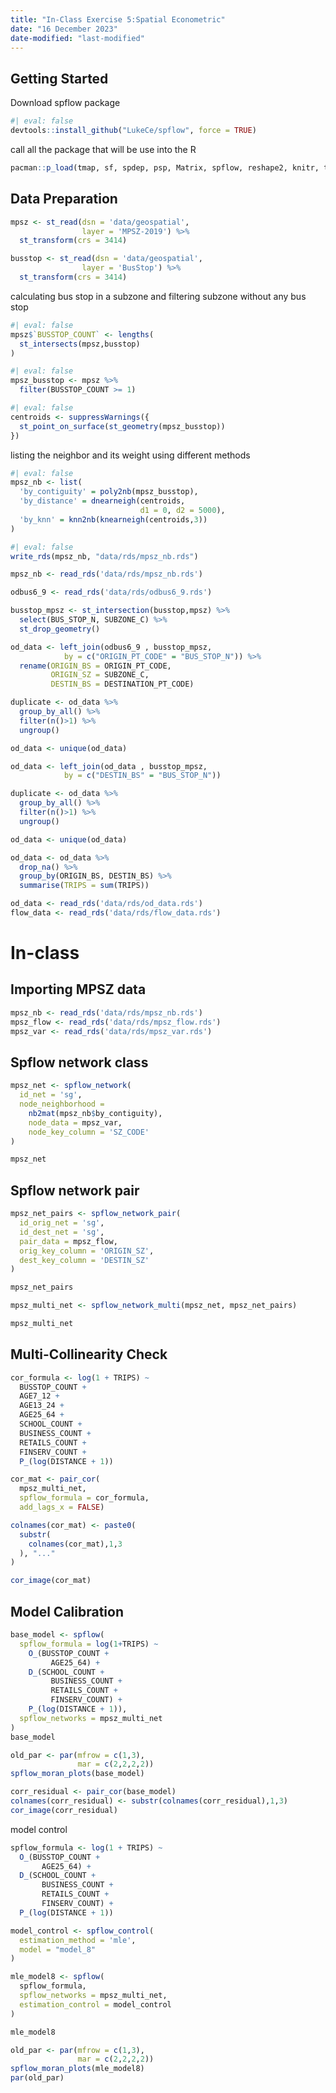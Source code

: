 ```yaml
---
title: "In-Class Exercise 5:Spatial Econometric"
date: "16 December 2023"
date-modified: "last-modified"
---
```


## Getting Started

Download spflow package

```r
#| eval: false
devtools::install_github("LukeCe/spflow", force = TRUE)
```

call all the package that will be use into the R

```r
pacman::p_load(tmap, sf, spdep, psp, Matrix, spflow, reshape2, knitr, tidyverse)
```

## Data Preparation

```r
mpsz <- st_read(dsn = 'data/geospatial',
                layer = 'MPSZ-2019') %>%
  st_transform(crs = 3414)
```

```r
busstop <- st_read(dsn = 'data/geospatial',
                layer = 'BusStop') %>%
  st_transform(crs = 3414)
```

calculating bus stop in a subzone and filtering subzone without any bus stop

```r
#| eval: false
mpsz$`BUSSTOP_COUNT` <- lengths(
  st_intersects(mpsz,busstop)
)
```

```r
#| eval: false
mpsz_busstop <- mpsz %>%
  filter(BUSSTOP_COUNT >= 1)
```

```r
#| eval: false
centroids <- suppressWarnings({
  st_point_on_surface(st_geometry(mpsz_busstop))
})
```

listing the neighbor and its weight using different methods

```r
#| eval: false
mpsz_nb <- list(
  'by_contiguity' = poly2nb(mpsz_busstop),
  'by_distance' = dnearneigh(centroids,
                             d1 = 0, d2 = 5000),
  'by_knn' = knn2nb(knearneigh(centroids,3))
)
```

```r
#| eval: false
write_rds(mpsz_nb, "data/rds/mpsz_nb.rds")
```

```r
mpsz_nb <- read_rds('data/rds/mpsz_nb.rds')
```

```r
odbus6_9 <- read_rds('data/rds/odbus6_9.rds')
```

```r
busstop_mpsz <- st_intersection(busstop,mpsz) %>%
  select(BUS_STOP_N, SUBZONE_C) %>%
  st_drop_geometry()
```

```r
od_data <- left_join(odbus6_9 , busstop_mpsz,
            by = c("ORIGIN_PT_CODE" = "BUS_STOP_N")) %>%
  rename(ORIGIN_BS = ORIGIN_PT_CODE,
         ORIGIN_SZ = SUBZONE_C,
         DESTIN_BS = DESTINATION_PT_CODE)
```

```r
duplicate <- od_data %>%
  group_by_all() %>%
  filter(n()>1) %>%
  ungroup()
```

```r
od_data <- unique(od_data)
```

```r
od_data <- left_join(od_data , busstop_mpsz,
            by = c("DESTIN_BS" = "BUS_STOP_N")) 
```

```r
duplicate <- od_data %>%
  group_by_all() %>%
  filter(n()>1) %>%
  ungroup()
```

```r
od_data <- unique(od_data)
```

```r
od_data <- od_data %>%
  drop_na() %>%
  group_by(ORIGIN_BS, DESTIN_BS) %>%
  summarise(TRIPS = sum(TRIPS))
```

```r
od_data <- read_rds('data/rds/od_data.rds')
flow_data <- read_rds('data/rds/flow_data.rds')
```

# In-class

## Importing MPSZ data

```r
mpsz_nb <- read_rds('data/rds/mpsz_nb.rds')
mpsz_flow <- read_rds('data/rds/mpsz_flow.rds')
mpsz_var <- read_rds('data/rds/mpsz_var.rds')
```

## Spflow network class

```r
mpsz_net <- spflow_network(
  id_net = 'sg',
  node_neighborhood = 
    nb2mat(mpsz_nb$by_contiguity),
    node_data = mpsz_var,
    node_key_column = 'SZ_CODE'
)

mpsz_net
```

## Spflow network pair

```r
mpsz_net_pairs <- spflow_network_pair(
  id_orig_net = 'sg',
  id_dest_net = 'sg',
  pair_data = mpsz_flow,
  orig_key_column = 'ORIGIN_SZ',
  dest_key_column = 'DESTIN_SZ'
)

mpsz_net_pairs
```

```r
mpsz_multi_net <- spflow_network_multi(mpsz_net, mpsz_net_pairs)

mpsz_multi_net
```

## Multi-Collinearity Check

```r
cor_formula <- log(1 + TRIPS) ~
  BUSSTOP_COUNT +
  AGE7_12 +
  AGE13_24 +
  AGE25_64 +
  SCHOOL_COUNT + 
  BUSINESS_COUNT +
  RETAILS_COUNT +
  FINSERV_COUNT +
  P_(log(DISTANCE + 1))

cor_mat <- pair_cor(
  mpsz_multi_net,
  spflow_formula = cor_formula,
  add_lags_x = FALSE)

colnames(cor_mat) <- paste0(
  substr(
    colnames(cor_mat),1,3
  ), "..."
)

cor_image(cor_mat)
```

## Model Calibration

```r
base_model <- spflow(
  spflow_formula = log(1+TRIPS) ~
    O_(BUSSTOP_COUNT +
         AGE25_64) +
    D_(SCHOOL_COUNT +
         BUSINESS_COUNT +
         RETAILS_COUNT +
         FINSERV_COUNT) +
    P_(log(DISTANCE + 1)),
  spflow_networks = mpsz_multi_net
)
base_model
```

```r
old_par <- par(mfrow = c(1,3),
               mar = c(2,2,2,2))
spflow_moran_plots(base_model)
```

```r
corr_residual <- pair_cor(base_model)
colnames(corr_residual) <- substr(colnames(corr_residual),1,3)
cor_image(corr_residual)
```

model control

```r
spflow_formula <- log(1 + TRIPS) ~
  O_(BUSSTOP_COUNT +
       AGE25_64) +
  D_(SCHOOL_COUNT + 
       BUSINESS_COUNT +
       RETAILS_COUNT +
       FINSERV_COUNT) + 
  P_(log(DISTANCE + 1))

model_control <- spflow_control(
  estimation_method = 'mle',
  model = "model_8"
)

mle_model8 <- spflow(
  spflow_formula,
  spflow_networks = mpsz_multi_net,
  estimation_control = model_control
)

mle_model8
```

```r
old_par <- par(mfrow = c(1,3),
               mar = c(2,2,2,2))
spflow_moran_plots(mle_model8)
par(old_par)
```
